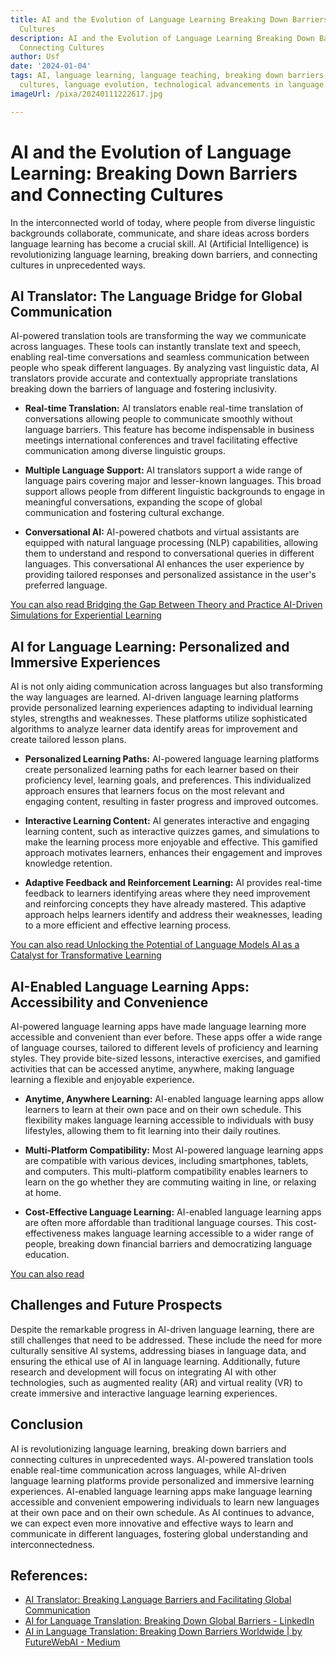 ```yaml
---
title: AI and the Evolution of Language Learning Breaking Down Barriers and Connecting
  Cultures
description: AI and the Evolution of Language Learning Breaking Down Barriers and
  Connecting Cultures
author: Usf
date: '2024-01-04'
tags: AI, language learning, language teaching, breaking down barriers, connecting
  cultures, language evolution, technological advancements in language learning
imageUrl: /pixa/20240111222617.jpg

---
```

# AI and the Evolution of Language Learning: Breaking Down Barriers and Connecting Cultures

In the  interconnected world of today,  where people from diverse  linguistic  backgrounds collaborate, communicate, and share ideas across borders language learning has become a crucial skill. AI (Artificial Intelligence) is revolutionizing language learning, breaking down barriers,  and connecting cultures in unprecedented ways.

##  AI Translator: The Language  Bridge for Global  Communication

AI-powered  translation tools are transforming the way we communicate across languages. These tools can  instantly translate text and speech, enabling real-time conversations and seamless communication between  people who speak different languages. By analyzing vast linguistic data, AI translators provide  accurate and  contextually appropriate translations  breaking down the barriers of language and fostering  inclusivity.

- **Real-time Translation:** AI translators  enable real-time translation of conversations allowing people to communicate  smoothly without language barriers. This feature  has become indispensable  in business meetings international conferences and travel facilitating effective communication among diverse linguistic groups.

- **Multiple Language Support:** AI translators support a wide range of language pairs covering major and  lesser-known languages.  This  broad support allows people from different linguistic backgrounds to engage in meaningful conversations, expanding the  scope of global communication and fostering cultural exchange.

- **Conversational AI:** AI-powered chatbots and virtual assistants are equipped with natural language processing  (NLP)  capabilities, allowing  them to understand  and  respond to conversational queries in different languages. This conversational  AI enhances the  user experience by  providing tailored  responses and personalized assistance in the user's preferred language.

[You can also read Bridging the Gap Between  Theory and Practice AI-Driven Simulations for Experiential Learning](Bridging%20the%20Gap%20Between%20Theory%20and%20Practice%20AI-Driven%20Simulations%20for%20Experiential%20Learning)


## AI for Language Learning: Personalized and Immersive Experiences

AI is not only aiding communication across languages but also transforming the way languages are learned.  AI-driven language learning platforms provide personalized learning experiences adapting to individual  learning styles,  strengths  and weaknesses. These platforms utilize sophisticated algorithms to analyze learner data identify areas for improvement and create tailored lesson plans.

- **Personalized Learning Paths:** AI-powered language  learning  platforms create personalized learning paths for each learner based on  their proficiency level, learning goals, and  preferences. This individualized approach ensures that learners  focus on the most relevant and engaging content, resulting in  faster progress and improved outcomes.

- **Interactive Learning Content:** AI generates interactive and engaging learning content, such as interactive quizzes games, and simulations to make the learning process more enjoyable and effective. This gamified approach motivates learners, enhances their engagement and improves knowledge retention.

- **Adaptive Feedback and Reinforcement Learning:** AI  provides real-time feedback to learners identifying areas  where they  need improvement and reinforcing concepts they have already mastered. This adaptive  approach helps learners identify and address their weaknesses, leading to a more efficient and effective learning process.

[You can  also read Unlocking the Potential of  Language Models AI as a Catalyst for  Transformative Learning](Unlocking%20the%20Potential%20of%20Language%20Models%20AI%20as%20a%20Catalyst%20for%20Transformative%20Learning)


## AI-Enabled Language Learning Apps: Accessibility and Convenience

AI-powered language learning apps have made language learning more accessible and convenient than ever before. These apps offer  a wide range of language courses, tailored to different levels of proficiency and learning styles.  They  provide bite-sized lessons, interactive exercises, and gamified activities that can be accessed anytime, anywhere, making language learning a flexible and enjoyable experience.

- **Anytime, Anywhere Learning:** AI-enabled language learning apps allow learners to learn at their own pace and on their own schedule. This flexibility makes  language learning  accessible to individuals with busy lifestyles, allowing them to fit  learning into their daily routines.

- **Multi-Platform Compatibility:** Most AI-powered language learning apps are compatible with various devices,  including smartphones, tablets, and computers. This multi-platform compatibility enables  learners to learn on the go whether they are commuting waiting in line, or  relaxing at home.

- **Cost-Effective Language Learning:**  AI-enabled language learning apps are often more affordable than traditional language  courses. This cost-effectiveness makes language learning accessible to a wider range of people, breaking down financial barriers and democratizing  language education.

[You can also read ]()


## Challenges and Future Prospects

Despite the  remarkable progress in AI-driven language learning, there  are still challenges that need to be addressed. These include the need for more culturally sensitive AI systems, addressing biases in language data, and ensuring the ethical use of AI in language learning. Additionally, future research  and development will focus  on integrating AI with other technologies, such as augmented  reality (AR)  and virtual reality (VR) to create immersive and interactive language learning experiences.

##  Conclusion

AI is  revolutionizing language learning, breaking  down barriers and connecting cultures in unprecedented ways. AI-powered translation tools enable real-time communication across languages, while AI-driven  language learning platforms provide  personalized and immersive learning  experiences. AI-enabled language  learning apps make language  learning accessible and convenient empowering individuals to learn new languages at their own pace and on their own schedule. As  AI continues to advance, we can expect even more innovative and effective ways  to learn and communicate in different languages, fostering global understanding and interconnectedness.

## References:
- [AI Translator: Breaking Language Barriers and Facilitating Global Communication](https://www.datasciencesociety.net/ai-translator-breaking-language-barriers-and-facilitating-global-communication/)
- [AI for Language Translation: Breaking Down Global Barriers - LinkedIn](https://www.linkedin.com/pulse/ai-language-translation-breaking-down-global-barriers-handsonhybrid)
- [AI in Language Translation: Breaking Down Barriers Worldwide | by FutureWebAI - Medium](https://medium.com/@futureaiweb/ai-in-language-translation-breaking-down-barriers-worldwide-c3ca53e99fe1)
